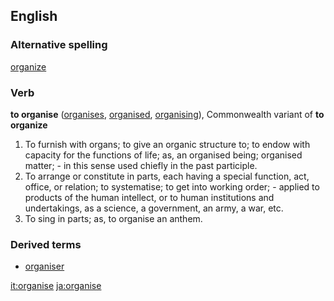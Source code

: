 ==English==

===Alternative spelling===
[[organize]]

===Verb===
'''to organise'''  ([[organises]], [[organised]], [[organising]]), Commonwealth variant of '''to organize'''
#To furnish with organs; to give an organic structure to; to endow with capacity for the functions of life; as, an organised being; organised matter; - in this sense used chiefly in the past participle.
#To arrange or constitute in parts, each having a special function, act, office, or relation; to systematise; to get into working order; - applied to products of the human intellect, or to human institutions and undertakings, as a science, a government, an army, a war, etc.
#To sing in parts; as, to organise an anthem.

===Derived terms===
*[[organiser]]

[[it:organise]]
[[ja:organise]]
